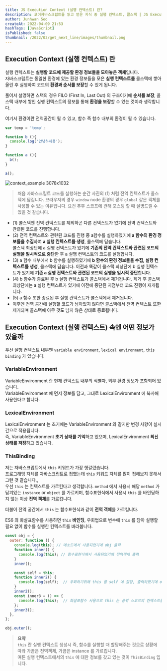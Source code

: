 ```yaml
---
title: JS Execution Context (실행 컨텍스트) 란?
description: 코어자바스크립트를 읽고 얻은 지식 중 실행 컨텍스트, 콜스택 | JS Execution Context, JS CallStack
author: Junhwan Seo
createAt: 2022-04-09 21:53
hashTags: [JavaScript]
isPublished: false
thumbnail: /2022/02/get_next_line/images/thumbnail.png
---
```


## Execution Context (실행 컨텍스트) 란

실행 컨텍스트는 **실행할 코드에 제공할 환경 정보들을 모아놓은 객체**입니다.  
자바스크립트는 동일한 환경에 있는 환경 정보들을 모은 **실행 컨텍스트를** 콜스택에 쌓아올린 후 실행하여 코드의 **환경과 순서를 보장**할 수 있게 됩니다.

풀어서 설명하면 스택의 경우 FILO (First In, Last Out) 의 구조이기에 **순서를 보장**, 콜스택 내부에 쌓인 실행 컨텍스트의 정보를 통해 **환경을 보장**할 수 있는 것이라 생각합니다.

여기서 환경이란 전역공간이 될 수 있고, 함수 즉 함수 내부의 환경이 될 수 있습니다.

``` js
var temp = 'temp';

function b (){
  console.log('안녕하세용');
}

function a (){
  b();
}

a();
```

![context_example 3078x1032](/context_example.png)

> 처음 자바스크립트 코드를 실행하는 순간 사진의 (1) 처럼 전역 컨텍스트가 콜스택에 담깁니다.
> 브라우저의 경우 `window` node 환경의 경우 `global` 같은 객체를 사용할 수 있는 이유입니다. 요건 추후 스코프에 관해 포스팅 할 때 설명드릴 수 있을 것 같습니다.

- (1) 콜스택엔 전역 컨텍스트를 제외하곤 다른 컨텍스트가 없기에 전역 컨텍스트와 관련된 코드를 진행합니다.
- (2) 전역 컨텍스트와 관련된 코드를 진행 중 a함수를 실행하였기에 **a 함수의 환경 정보들을 수집**하여 **a 실행 컨텍스트를 생성**, 콜스택에 담습니다.  
콜스택 최상단에 a 실행 컨텍스트가 있기에 **기존의 전역 컨텍스트와 관련된 코드의 실행을 일시적으로 중단**한 후 a 실행 컨텍스트의 코드를 실행합니다.
- (3) a 함수 내부에서 b 함수를 실행하였기에 **b 함수의 환경 정보들을 수집, 실행 컨텍스트를 생성**, 콜스택에 담습니다.
이전과 똑같이 콜스택 최상단에 b 실행 컨텍스트가 있기에 **기존 a 실행 컨텍스트와 관련된 코드의 실행을 일시적 중단**합니다.
- (4) b 함수가 종료된 후 b 실행 컨텍스트가 콜스택에서 제거됩니다.
제거 후 콜스택 최상단에는 a 실행 컨텍스트가 있기에 이전에 중단된 지점부터 코드 진행이 재개됩니다.
- (5) a 함수 또한 종료된 후 실행 컨텍스트가 콜스택에서 제거됩니다.
- 이후엔 전역 공간에 실행할 코드가 남아있지 않다면 콜스택에서 전역 컨텍스트 또한 제거되며 콜스택에 아무 것도 남지 않은 상태로 종료됩니다.

## Execution Context (실행 컨텍스트) 속엔 어떤 정보가 있을까

우선 실행 컨텍스트 내부엔 `variable environment`, `lexical environment`, `this binding` 가 있습니다.

### VariableEnvironment

VariableEnvironment 란 현재 컨텍스트 내부의 식별자, 외부 환경 정보가 포함되어 있습니다.  
VariableEnvironment 에 먼저 정보를 담고, 그대로 LexicalEnvironment 에 복사해 사용한다고 합니다.

### LexicalEnvironment

LexicalEnvironment 는 초기에는 VariableEnvironment 와 같지만 변경 사항이 실시간으로 적용됩니다.  
즉, VariableEnvironment **초기 상태를 기억**하고 있으며, LexicalEnvironment **최신 상태를 저장**하고 있습니다.

### ThisBinding

저는 자바스크립트에서 `this` 키워드가 가장 헷갈렸습니다.  
프로그래밍 자체를 자바스크립트로 접했는데 `this` 키워드 자체를 많이 접해보지 못해서 그런 것 같습니다,,  
우선 `this` 는 컨텍스트를 가르킨다고 생각합니다.
`method` 에서 사용시 해당 `method` 가 담겨있는 `instance` or `object` 를 가르키며, 함수표현식에서 사용시 `this` 를 바인딩하지 않는 이상 **전역 객체**를 가르킵니다.

더불어 전역 공간에서 `this` 는 함수표현식과 같이 **전역 객체**를 가르킵니다.

ES6 의 화살표함수를 사용하면 `this` **바인딩**, 우회법으로 변수에 `this` 를 담아 실행할 필요 없이 함수를 실행한 컨텍스트를 바라봅니다.

```js
const obj = {
  outer: function () {
    console.log(this); // 메소드에서 사용되었기에 obj 출력
    function inner() {
      console.log(this); // 함수표현식에서 사용되었기에 전역객체 출력
    }
    inner();

    const self = this;
    function inner2() {
      console.log(self);  // 우회하기위해 this 를 self 에 할당, 출력하였기에 obj 출력
    }
    inner2();
    const inner3 = () => {
      console.log(this);  // 화살표함수 사용으로 this 는 상위 스코프의 컨텍스트를 가르킴, obj 출력
    };
    inner3();
  },
};

obj.outer();
```

> **요약**  
> `this` 란 실행 컨텍스트 생성시 즉, 함수를 실행할 때 할당해주는 것으로 상황에 따라 가끔은 전역객체, 가끔은 instance 를 가르킵니다.  
> 여튼 실행 컨텍스트에서의 `this` 에 대한 정보를 갖고 있는 것이 `ThisBinding` 입니다.
